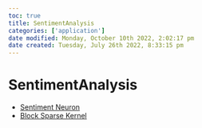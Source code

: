 ```yaml
---
toc: true
title: SentimentAnalysis
categories: ['application']
date modified: Monday, October 10th 2022, 2:02:17 pm
date created: Tuesday, July 26th 2022, 8:33:15 pm
---
```


# SentimentAnalysis
- [Sentiment Neuron](Sentiment%20Neuron.qmd)
- [Block Sparse Kernel](Block%20Sparse%20Kernel.qmd)



